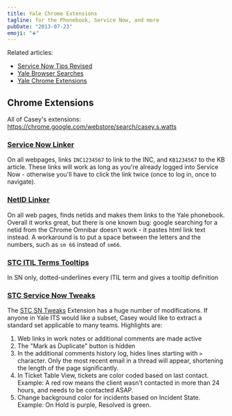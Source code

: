 ```yaml
---
title: Yale Chrome Extensions
tagline: for the Phonebook, Service Now, and more
pubDate: "2013-07-23"
emoji: "➕"
---
```


Related articles:

- [Service Now Tips Revised](/blog/service-now-tips-revised)
- [Yale Browser Searches](/blog/yale-browser-searches)
- [Yale Chrome Extensions](/blog/yale-chrome-extensions)

## Chrome Extensions

All of Casey's extensions: https://chrome.google.com/webstore/search/casey.s.watts

### [Service Now Linker](https://chrome.google.com/webstore/detail/service-now-linker/jflfhdliofpofkcimfbhgienjmjciiem)

On all webpages, links `INC1234567` to link to the INC, and `KB1234567` to the KB article. These links will work as long as you're already logged into Service Now - otherwise you'll have to click the link twice (once to log in, once to navigate).

### [NetID Linker](https://chrome.google.com/webstore/detail/yale-netid-linker/ldohdglacgliicighkjcbappdgccbdcn)

On all web pages, finds netids and makes them links to the Yale phonebook. Overall it works great, but there is one known bug: google searching for a netid from the Chrome Omnibar doesn't work - it pastes html link text instead. A workaround is to put a space between the letters and the numbers, such as `sm 66` instead of `sm66`.

### [STC ITIL Terms Tooltips](https://chrome.google.com/webstore/detail/itil-dictionary-tooltips/mgloibgdcpfmbdbfgihjklicgplpdhdo)

In SN only, dotted-underlines every ITIL term and gives a tooltip definition

### [STC Service Now Tweaks](https://chrome.google.com/webstore/detail/stc-service-now-tweaks/bfknjdamonbecfmgdmgpbcinbacfnehd)

The [STC SN Tweaks](https://chrome.google.com/webstore/detail/stc-service-now-tweaks/bfknjdamonbecfmgdmgpbcinbacfnehd) Extension has a huge number of modifications. If anyone in Yale ITS would like a subset, Casey would like to extract a standard set applicable to many teams. Highlights are:

1. Web links in work notes or additional comments are made active
1. The "Mark as Duplicate" button is hidden
1. In the additional comments history log, hides lines starting with `>` character. Only the most recent email in a thread will appear, shortening the length of the page significantly.
1. In Ticket Table View, tickets are color coded based on last contact. Example: A red row means the client wasn't contacted in more than 24 hours, and needs to be contacted ASAP.
1. Change background color for incidents based on Incident State. Example: On Hold is purple, Resolved is green.
